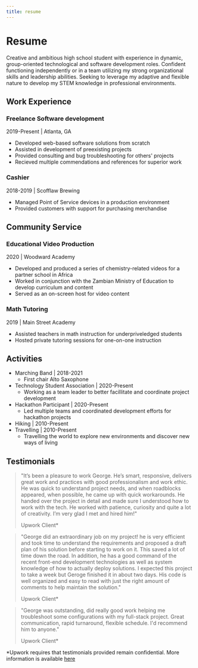```yaml
---
title: resume
---
```

# Resume
Creative and ambitious high school student with experience in dynamic, group-oriented technological and software development roles.
Confident functioning independently or in a team utilizing my strong organizational skills and leadership abilities. 
Seeking to leverage my adaptive and flexible nature to develop my STEM knowledge in professional environments. 

## Work Experience

### Freelance Software development
2019-Present | Atlanta, GA
- Developed web-based software solutions from scratch
- Assisted in development of preexisting projects 
- Provided consulting and bug troubleshooting for others' projects
- Recieved multiple commendations and references for superior work 

### Cashier
2018-2019 | Scofflaw Brewing
- Managed Point of Service devices in a production environment
- Provided customers with support for purchasing merchandise

## Community Service

### Educational Video Production
2020 | Woodward Academy
- Developed and produced a series of chemistry-related videos for a partner school in Africa
- Worked in conjunction with the Zambian Ministry of Education to develop curriculum and content
- Served as an on-screen host for video content

### Math Tutoring
2019 | Main Street Academy
- Assisted teachers in math instruction for underpriveledged students
- Hosted private tutoring sessions for one-on-one instruction

## Activities
- Marching Band | 2018-2021
    - First chair Alto Saxophone
- Technology Student Association | 2020-Present
    - Working as a team leader to better facillitate and coordinate project development 
- Hackathon Participant | 2020-Present
    - Led multiple teams and coordinated development efforts for hackathon projects
- Hiking | 2010-Present
- Travelling | 2010-Present
    - Travelling the world to explore new environments and discover new ways of living

## Testimonials
> "It’s been a pleasure to work George. He’s smart, responsive, delivers great work and practices with good professionalism and work ethic. He was quick to understand project needs, and when roadblocks appeared, when possible, he came up with quick workarounds. He handed over the project in detail and made sure I understood how to work with the tech. He worked with patience, curiosity and quite a lot of creativity. I’m very glad I met and hired him!"
> 
> Upwork Client*

> "George did an extraordinary job on my project! he is very efficient and took time to understand the requirements and proposed a draft plan of his solution before starting to work on it. This saved a lot of time down the road. In addition, he has a good command of the recent front-end development technologies as well as system knowledge of how to actually deploy solutions. I expected this project to take a week but Geroge finished it in about two days. His code is well organized and easy to read with just the right amount of comments to help maintain the solution."
>
> Upwork Client*

> "George was outstanding, did really good work helping me troubleshoot some configurations with my full-stack project. Great communication, rapid turnaround, flexible schedule. I'd recommend him to anyone."
>
> Upwork Client*

*Upwork requires that testimonials provided remain confidential. More information is available [here](https://www.upwork.com/freelancers/~01722f50762199c085)